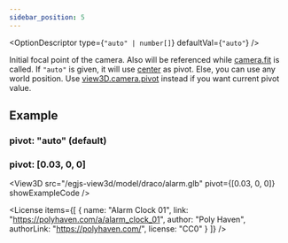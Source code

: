 ```yaml
---
sidebar_position: 5
---
```



<OptionDescriptor type={`"auto" | number[]`} defaultVal={`"auto"`} />

Initial focal point of the camera. Also will be referenced while [camera.fit](/docs/api/Camera#fit) is called.
If `"auto"` is given, it will use [center](/docs/options/control/center) as pivot.
Else, you can use any world position.
Use [view3D.camera.pivot](/docs/api/Camera#pivot) instead if you want current pivot value.

## Example
### pivot: "auto" (default)
<View3D
  src="/egjs-view3d/model/draco/alarm.glb"
  pivot="auto"
  showExampleCode />

### pivot: [0.03, 0, 0]
<View3D
  src="/egjs-view3d/model/draco/alarm.glb"
  pivot={[0.03, 0, 0]}
  showExampleCode />

<License items={[
  {
    name: "Alarm Clock 01",
    link: "https://polyhaven.com/a/alarm_clock_01",
    author: "Poly Haven",
    authorLink: "https://polyhaven.com/",
    license: "CC0"
  }
]} />

